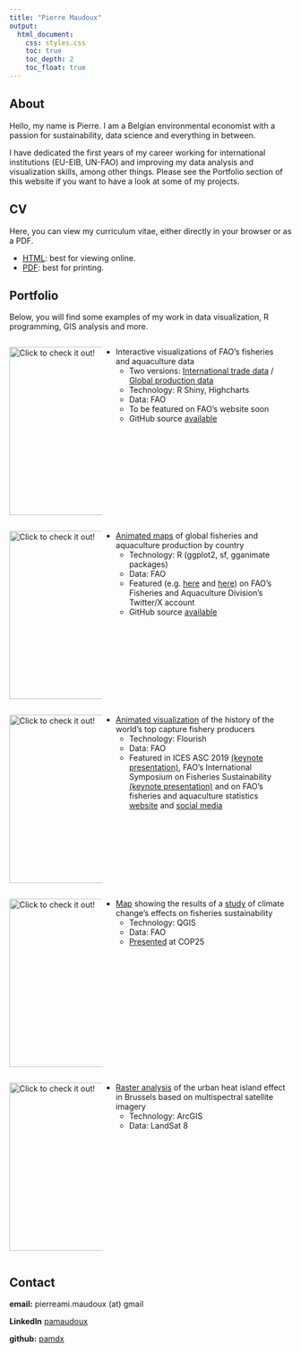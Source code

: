 ```yaml
---
title: "Pierre Maudoux"
output:
  html_document:
    css: styles.css
    toc: true
    toc_depth: 2
    toc_float: true
---
```


## About

Hello, my name is Pierre. I am a Belgian environmental economist with a passion for sustainability, data science and everything in between.

<!-- ![](https://avatars.githubusercontent.com/u/59026485?v=4){width=250} -->

I have dedicated the first years of my career working for international institutions (EU-EIB, UN-FAO) and improving my data analysis and visualization skills, among other things. Please see the Portfolio section of this website if you want to have a look at some of my projects.

## CV

Here, you can view my curriculum vitae, either directly in your browser or as a PDF.

- <a href="https://pamdx.github.io/cv/cv.html" target="_blank">HTML</a>: best for viewing online.
- <a href="https://pamdx.github.io/cv/cv.pdf" target="_blank">PDF</a>: best for printing.

## Portfolio

Below, you will find some examples of my work in data visualization, R programming, GIS analysis and more.

:::: {style="display: flex; flex-flow: row wrap;"}
<!-- TRADE/PROD VIZ -->

::: {style="width: 33%;"} 
<!-- LEFT -->
<a href="https://pamdex.shinyapps.io/fishstat_trade_viz" target="_blank">![Click to check it out!](https://user-images.githubusercontent.com/59026485/187459824-b0ff3b42-0937-4f7e-8702-3d770b2f0301.png){width=300}</a>

:::

::: {style="width: 66%;"} 
<!-- RIGHT -->
- Interactive visualizations of FAO's fisheries and aquaculture data
  + Two versions: <a href="https://pamdex.shinyapps.io/fishstat_trade_viz" target="_blank">International trade data</a> / <a href="https://pamdex.shinyapps.io/fishstat_prod_viz" target="_blank">Global production data</a>
  + Technology: R Shiny, Highcharts
  + Data: FAO
  + To be featured on FAO's website soon
  + GitHub source <a href="https://github.com/pamdx/fishstat_trade_viz" target="_blank">available</a>

:::

<!-- ANIMATED PRODUCTION MAPS -->

::: {style="width: 33%;"}
<!-- LEFT -->
<a href="https://github.com/user-attachments/assets/6597a81f-f4d1-409f-ae30-58434ccfc3dd" target="_blank">![Click to check it out!](https://github.com/pamdx/personal_site/assets/59026485/ed244ca8-c0d2-4d99-85eb-28e50b7f39cc){width=300}</a>

:::

::: {style="width: 66%;"}
<!-- RIGHT -->
- <a href="https://github.com/user-attachments/assets/6597a81f-f4d1-409f-ae30-58434ccfc3dd" target="_blank">Animated maps</a> of global fisheries and aquaculture production by country
  + Technology: R (ggplot2, sf, gganimate packages)
  + Data: FAO
  + Featured (e.g. <a href="https://x.com/FAOfish/status/1757338321309585506" target="_blank">here</a> and <a href="https://x.com/FAOfish/status/1759510131794948287" target="_blank">here</a>) on FAO's Fisheries and Aquaculture Division's Twitter/X account
  + GitHub source <a href="https://github.com/pamdx/fao_website_animations" target="_blank">available</a>

:::

<!-- BAR CHART RACE -->

::: {style="width: 33%;"} 
<!-- LEFT -->
<a href="https://flourish-user-preview.com/23466813/pwFq84Jqf0vDWVwzE2TzsDuYvHKBbl7GWGF2SoHxqtUIkJcmqeImxsrMuZiITbaH/" target="_blank">![Click to check it out!](https://github.com/user-attachments/assets/f16d59d3-f731-4f26-9f28-d541436fa7f2){width=300}</a>

:::

::: {style="width: 66%;"} 
<!-- RIGHT -->
- <a href="https://flourish-user-preview.com/23466813/pwFq84Jqf0vDWVwzE2TzsDuYvHKBbl7GWGF2SoHxqtUIkJcmqeImxsrMuZiITbaH/" target="_blank">Animated visualization</a> of the history of the world's top capture fishery producers 
  + Technology: Flourish
  + Data: FAO
  + Featured in ICES ASC 2019 <a href="https://youtu.be/7Od1UhPvwjg?t=614" target="_blank">(keynote presentation)</a>, FAO's International Symposium on Fisheries Sustainability <a href="https://www.fao.org/about/meetings/sustainable-fisheries-symposium/presentations/fr/" target="_blank">(keynote presentation)</a> and on FAO's fisheries and aquaculture statistics <a href="https://www.fao.org/fishery/en/fishstat" target="_blank">website</a> and <a href="https://x.com/FAOfish/status/1776247669813616714" target="_blank">social media</a>

:::

<!-- CC STUDY MAP -->

::: {style="width: 33%;"} 
<!-- LEFT -->
<a href="https://pamdx.github.io/personal_site/documents/cc_study.pdf" target="_blank">![Click to check it out!](https://user-images.githubusercontent.com/59026485/211545095-8c9aec91-b568-473b-a1c2-bedcbe40cbe3.png){width=300}</a>

:::

::: {style="width: 66%;"} 
<!-- RIGHT -->
- <a href="https://pamdx.github.io/personal_site/documents/cc_study.pdf" target="_blank">Map</a> showing the results of a <a href="https://www.fao.org/3/i9705en/i9705en.pdf#page=100" target="_blank">study</a> of climate change's effects on fisheries sustainability
  + Technology: QGIS
  + Data: FAO
  + <a href="https://www.gcca.eu/multimedia/gcca-cop25-adaptation-and-mitigation-strategies-changing-oceans" target="_blank">Presented</a> at COP25

:::

<!-- UHIE GIS -->

::: {style="width: 33%;"} 
<!-- LEFT -->
<a href="https://pamdx.github.io/personal_site/documents/UHIE.pdf" target="_blank">![Click to check it out!](https://user-images.githubusercontent.com/59026485/204821929-1d502e9f-fabc-40ef-86b9-7cadb3255300.png){width=300}</a>

:::

::: {style="width: 66%;"} 
<!-- RIGHT -->
- <a href="https://pamdx.github.io/personal_site/documents/UHIE.pdf" target="_blank">Raster analysis</a> of the urban heat island effect in Brussels based on multispectral satellite imagery
  + Technology: ArcGIS
  + Data: LandSat 8
  
:::

::::

## Contact

**email:** pierreami.maudoux (at) gmail

**LinkedIn** <a href="https://www.linkedin.com/in/pamaudoux/">pamaudoux </a>

<!-- **twitter:** <a href="https://twitter.com/pierremdx">pierremdx </a> -->
   
**github:** <a href="https://github.com/pamdx" target="_blank">pamdx </a>